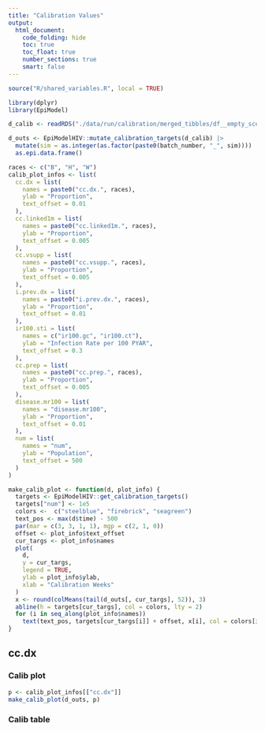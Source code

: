 ```yaml
---
title: "Calibration Values"
output:
  html_document:
    code_folding: hide
    toc: true
    toc_float: true
    number_sections: true
    smart: false
---
```


```r
source("R/shared_variables.R", local = TRUE)

library(dplyr)
library(EpiModel)

d_calib <- readRDS("./data/run/calibration/merged_tibbles/df__empty_scenario.rds")

d_outs <- EpiModelHIV::mutate_calibration_targets(d_calib) |>
  mutate(sim = as.integer(as.factor(paste0(batch_number, "_", sim)))) |>
  as.epi.data.frame()

races <- c("B", "H", "W")
calib_plot_infos <- list(
  cc.dx = list(
    names = paste0("cc.dx.", races),
    ylab = "Proportion",
    text_offset = 0.01
  ),
  cc.linked1m = list(
    names = paste0("cc.linked1m.", races),
    ylab = "Proportion",
    text_offset = 0.005
  ),
  cc.vsupp = list(
    names = paste0("cc.vsupp.", races),
    ylab = "Proportion",
    text_offset = 0.005
  ),
  i.prev.dx = list(
    names = paste0("i.prev.dx.", races),
    ylab = "Proportion",
    text_offset = 0.01
  ),
  ir100.sti = list(
    names = c("ir100.gc", "ir100.ct"),
    ylab = "Infection Rate per 100 PYAR",
    text_offset = 0.3
  ),
  cc.prep = list(
    names = paste0("cc.prep.", races),
    ylab = "Proportion",
    text_offset = 0.005
  ),
  disease.mr100 = list(
    names = "disease.mr100",
    ylab = "Proportion",
    text_offset = 0.01
  ),
  num = list(
    names = "num",
    ylab = "Population",
    text_offset = 500
  )
)

make_calib_plot <- function(d, plot_info) {
  targets <- EpiModelHIV::get_calibration_targets()
  targets["num"] <- 1e5
  colors <-  c("steelblue", "firebrick", "seagreen")
  text_pos <- max(d$time) - 500
  par(mar = c(3, 3, 1, 1), mgp = c(2, 1, 0))
  offset <- plot_info$text_offset
  cur_targs <- plot_info$names
  plot(
    d,
    y = cur_targs,
    legend = TRUE,
    ylab = plot_info$ylab,
    xlab = "Calibration Weeks"
  )
  x <- round(colMeans(tail(d_outs[, cur_targs], 52)), 3)
  abline(h = targets[cur_targs], col = colors, lty = 2)
  for (i in seq_along(plot_info$names))
    text(text_pos, targets[cur_targs[i]] + offset, x[i], col = colors[i])
}

```

## cc.dx

### Calib plot

```r
p <- calib_plot_infos[["cc.dx"]]
make_calib_plot(d_outs, p)
```

### Calib table

```r

```


